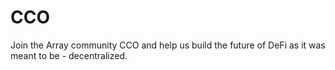 # CCO

Join the Array community CCO and help us build the future of DeFi as it was meant to be - decentralized.
